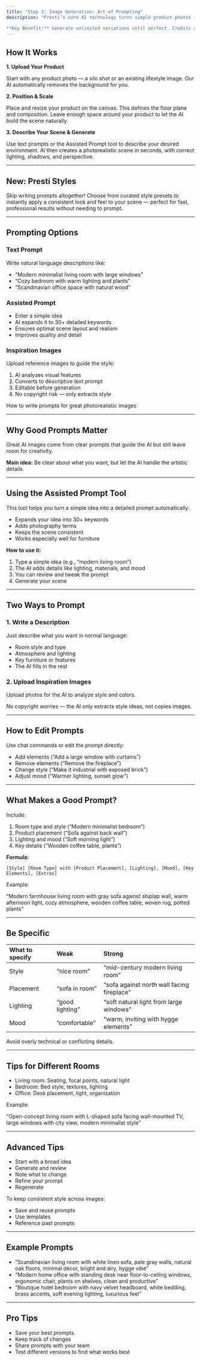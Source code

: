 ```yaml
---
title: "Step 3: Image Generation: Art of Prompting"
description: "Presti’s core AI technology turns simple product photos into beautiful, photorealistic lifestyle scenes — trained exclusively on furniture images.

**Key Benefit:** Generate unlimited variations until perfect. Credits are only used when you download the final image."
---
```


## **How It Works**

**1. Upload Your Product**

Start with any product photo — a silo shot or an existing lifestyle image. Our AI automatically removes the background for you.

**2. Position & Scale**

Place and resize your product on the canvas. This defines the floor plane and composition. Leave enough space around your product to let the AI build the scene naturally.

**3. Describe Your Scene & Generate**

Use text prompts or the Assisted Prompt tool to describe your desired environment. AI then creates a photorealistic scene in seconds, with correct lighting, shadows, and perspective.

---

## **New: Presti Styles**

Skip writing prompts altogether\! Choose from curated style presets to instantly apply a consistent look and feel to your scene — perfect for fast, professional results without needing to prompt.

---

## **Prompting Options**

### Text Prompt

Write natural language descriptions like:

- “Modern minimalist living room with large windows”
- “Cozy bedroom with warm lighting and plants”
- “Scandinavian office space with natural wood”

### Assisted Prompt

- Enter a simple idea
- AI expands it to 30\+ detailed keywords
- Ensures optimal scene layout and realism
- Improves quality and detail

### Inspiration Images

Upload reference images to guide the style:

1. AI analyzes visual features
2. Converts to descriptive text prompt
3. Editable before generation
4. No copyright risk — only extracts style

How to write prompts for great photorealistic images

---

## **Why Good Prompts Matter**

Great AI images come from clear prompts that guide the AI but still leave room for creativity.

**Main idea:** Be clear about what you want, but let the AI handle the artistic details.

---

## **Using the Assisted Prompt Tool**

This tool helps you turn a simple idea into a detailed prompt automatically:

- Expands your idea into 30\+ keywords
- Adds photography terms
- Keeps the scene consistent
- Works especially well for furniture

**How to use it:**

1. Type a simple idea (e.g., “modern living room”)
2. The AI adds details like lighting, materials, and mood
3. You can review and tweak the prompt
4. Generate your scene

---

## **Two Ways to Prompt**

### 1. Write a Description

Just describe what you want in normal language:

- Room style and type
- Atmosphere and lighting
- Key furniture or features
- The AI fills in the rest

### 2. Upload Inspiration Images

Upload photos for the AI to analyze style and colors.

No copyright worries — the AI only extracts style ideas, not copies images.

---

## **How to Edit Prompts**

Use chat commands or edit the prompt directly:

- Add elements (“Add a large window with curtains”)
- Remove elements (“Remove the fireplace”)
- Change style (“Make it industrial with exposed brick”)
- Adjust mood (“Warmer lighting, sunset glow”)

---

## **What Makes a Good Prompt?**

Include:

1. Room type and style (“Modern minimalist bedroom”)
2. Product placement (“Sofa against back wall”)
3. Lighting and mood (“Soft morning light”)
4. Key details (“Wooden coffee table, plants”)

**Formula:**

`[Style] [Room Type] with [Product Placement], [Lighting], [Mood], [Key Elements], [Extras]`

Example:

“Modern farmhouse living room with gray sofa against shiplap wall, warm afternoon light, cozy atmosphere, wooden coffee table, woven rug, potted plants”

---

## **Be Specific**

| What to specify | Weak            | Strong                                     |
| :-------------- | :-------------- | :----------------------------------------- |
| Style           | “nice room”     | “mid-century modern living room”           |
| Placement       | “sofa in room”  | “sofa against north wall facing fireplace” |
| Lighting        | “good lighting” | “soft natural light from large windows”    |
| Mood            | “comfortable”   | “warm, inviting with hygge elements”       |

Avoid overly technical or conflicting details.

---

## **Tips for Different Rooms**

- Living room: Seating, focal points, natural light
- Bedroom: Bed style, textures, lighting
- Office: Desk placement, light, organization

Example:

“Open-concept living room with L-shaped sofa facing wall-mounted TV, large windows with city view, modern minimalist style”

---

## **Advanced Tips**

- Start with a broad idea
- Generate and review
- Note what to change
- Refine your prompt
- Regenerate

To keep consistent style across images:

- Save and reuse prompts
- Use templates
- Reference past prompts

---

## **Example Prompts**

- “Scandinavian living room with white linen sofa, pale gray walls, natural oak floors, minimal decor, bright and airy, hygge vibe”
- “Modern home office with standing desk near floor-to-ceiling windows, ergonomic chair, plants on shelves, clean and productive”
- “Boutique hotel bedroom with navy velvet headboard, white bedding, brass accents, soft evening lighting, luxurious feel”

---

## **Pro Tips**

- Save your best prompts
- Keep track of changes
- Share prompts with your team
- Test different versions to find what works best